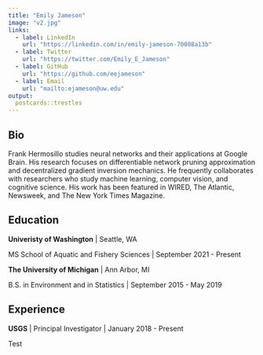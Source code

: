 ```yaml
---
title: "Emily Jameson"
image: "v2.jpg"
links:
  - label: LinkedIn
    url: "https://linkedin.com/in/emily-jameson-70008a13b"
  - label: Twitter
    url: "https://twitter.com/Emily_E_Jameson"
  - label: GitHub
    url: "https://github.com/eejameson"
  - label: Email
    url: "mailto:ejameson@uw.edu"
output:
  postcards::trestles
---
```

 
## Bio

Frank Hermosillo studies neural networks and their applications at Google 
Brain. His research focuses on differentiable network pruning approximation and 
decentralized gradient inversion mechanics. He frequently collaborates with 
researchers who study machine learning, computer vision, and cognitive science.
His work has been featured in WIRED, The Atlantic, Newsweek, and The New York 
Times Magazine.

## Education

**Univeristy of Washington** | Seattle, WA

MS School of Aquatic and Fishery Sciences | September 2021 - Present

**The University of Michigan** | Ann Arbor, MI

B.S. in Environment and in Statistics | September 2015 - May 2019

## Experience

**USGS** | Principal Investigator | January 2018 - Present

Test
